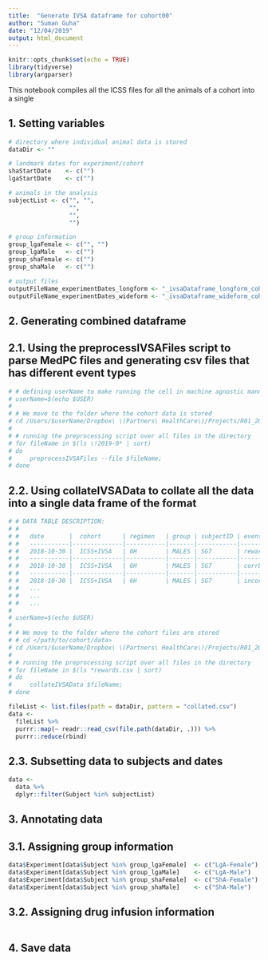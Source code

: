 ```yaml
---
title:  "Generate IVSA dataframe for cohort00"
author: "Suman Guha"
date: "12/04/2019"
output: html_document
---
```


```r
knitr::opts_chunk$set(echo = TRUE)
library(tidyverse)
library(argparser)
```

This notebook compiles all the ICSS files for all the animals of a cohort into a single  

## 1. Setting variables
```r
# directory where individual animal data is stored
dataDir <- ""

# landmark dates for experiment/cohort
shaStartDate    <- c("")
lgaStartDate 	<- c("")

# animals in the analysis
subjectList <- c("", "", 
                 "",
                 "",
                 "")

# group information
group_lgaFemale <- c("", "")
group_lgaMale   <- c("")
group_shaFemale <- c("")
group_shaMale   <- c("")

# output files 
outputFileName_experimentDates_longform <- "_ivsaDataframe_longform_cohort00.csv"
outputFileName_experimentDates_wideform <- "_ivsaDataframe_wideform_cohort00.csv"

```

## 2. Generating combined dataframe
## 2.1. Using the preprocessIVSAFiles script to parse MedPC files and generating csv files that has different event types
```bash
# # defining userName to make running the cell in machine agnostic manner
# userName=$(echo $USER)
# 
# # We move to the folder where the cohort data is stored
# cd /Users/$userName/Dropbox\ \(Partners\ HealthCare\)/Projects/R01_2017_OxycSA-NASh-Glutamate/_data_R01_2017/_data_R01_2017_IVSA/Male-Female/ShA+LgA/PM_ICSS/Cohort00/_rigFiles
# 
# # running the preprocessing script over all files in the directory
# for fileName in $(ls \!2019-0* | sort)
# do
#     preprocessIVSAFiles --file $fileName;
# done
```

## 2.2. Using collateIVSAData to collate all the data into a single data frame of the format 
```bash
# # DATA TABLE DESCRIPTION:
# # 
# #   date       |  cohort      | regimen   | group | subjectID | eventType   | eventTime
# #   -----------|--------------|-----------|-------|-----------|-------------|-----------
# #   2018-10-30 |  ICSS+IVSA   | 6H        | MALES | SG7       | rewards     | ...
# #   -----------|--------------|-----------|-------|-----------|-------------|-----------
# #   2018-10-30 |  ICSS+IVSA   | 6H        | MALES | SG7       | corrLever   | ...
# #   -----------|--------------|-----------|-------|-----------|-------------|-----------
# #   2018-10-30 |  ICSS+IVSA   | 6H        | MALES | SG7       | incorrLever | ...
# #   ...
# #   ...
# #   ...
# 
# userName=$(echo $USER)
# 
# # We move to the folder where the cohort files are stored
# # cd </path/to/cohort/data>
# cd /Users/$userName/Dropbox\ \(Partners\ HealthCare\)/Projects/R01_2017_OxycSA-NASh-Glutamate/_data_R01_2017/_data_R01_2017_IVSA/Male-Female/ShA+LgA/PM_ICSS/Cohort00/_csvFiles
# 
# # running the preprocessing script over all files in the directory
# for fileName in $(ls *rewards.csv | sort)
# do
#     collateIVSAData $fileName;
# done
```

```r
fileList <- list.files(path = dataDir, pattern = "collated.csv")
data <- 
  fileList %>%
  purrr::map(~ readr::read_csv(file.path(dataDir, .))) %>%
  purrr::reduce(rbind)
```

## 2.3. Subsetting data to subjects and dates
```r
data <- 
  data %>%
  dplyr::filter(Subject %in% subjectList)
```

## 3. Annotating data
## 3.1. Assigning group information
```r
data$Experiment[data$Subject %in% group_lgaFemale]  <- c("LgA-Female")
data$Experiment[data$Subject %in% group_lgaMale]    <- c("LgA-Male")
data$Experiment[data$Subject %in% group_shaFemale]  <- c("ShA-Female")
data$Experiment[data$Subject %in% group_shaMale]    <- c("ShA-Male")
```
## 3.2. Assigning drug infusion information
```r

```

## 4. Save data
```r

```
